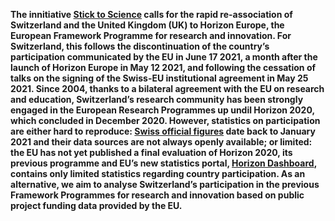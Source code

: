 __The innitiative [Stick to Science](https://stick-to-science.eu) calls for the rapid re-association of Switzerland and the United Kingdom (UK) to Horizon Europe, the European Framework Programme for research and innovation.  For Switzerland, this follows the discontinuation of the country's participation communicated by the EU in June 17 2021, a month after the launch of Horizon Europe in May 12 2021, and following the cessation of talks on the signing of the Swiss-EU institutional agreement in May 25 2021. Since 2004, thanks to a bilateral agreement with the EU on research and education, Switzerland's research community has been strongly engaged in the European Research Programmes up undil Horizon 2020, which concluded in December 2020. However, statistics on participation are either hard to reproduce: [Swiss official figures](https://www.sbfi.admin.ch/sbfi/en/home/research-and-innovation/international-cooperation-r-and-i/eu-framework-programmes-for-research/f-f-swiss-participation.html) date back to January 2021 and their data sources are not always openly available; or limited: the EU has not yet published a final evaluation of Horizon 2020, its previous programme and EU's new statistics portal, [Horizon Dashboard](https://webgate.ec.europa.eu/dashboard), contains only limited statistics regarding country participation. As an alternative, we aim to analyse Switzerland's participation in the previous Framework Programmes for research and innovation based on public project funding data provided by the EU.__
